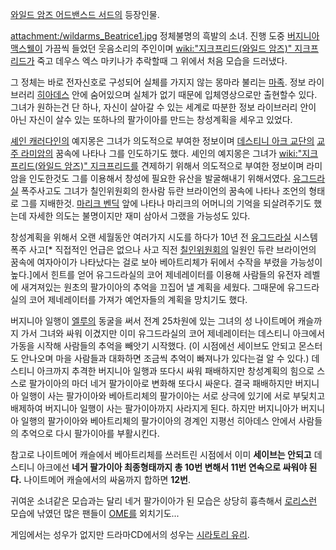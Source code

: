 [[와일드 암즈 어드밴스드 서드]]의 등장인물.

attachment:/wildarms_Beatrice1.jpg
정체불명의 흑발의 소녀. 진행 도중 [[버지니아 맥스웰]]이 가끔씩 들었던 웃음소리의 주인이며 [[wiki:"지크프리드(와일드 암즈)" 지크프리드]]가 죽고 데우스 엑스 마키나가 추락할때 그 위에서 처음 모습을 드러냈다.

그 정체는 바로 전자신호로 구성되어 실체를 가지지 않는 몽마라 불리는 [[마족]]. 정보 라이브러리 [[히아데스]] 안에 숨어있으며 실체가 없기 때문에 입체영상으로만 출현할수 있다. 그녀가 원하는건 단 하나, 자신이 살아갈 수 있는 세계로 따분한 정보 라이브러리 안이 아닌 자신이 살수 있는 또하나의 팔가이아를 만드는 창성계획을 세우고 있었다.

[[셰인 캐러다인]]의 예지몽은 그녀가 의도적으로 부여한 정보이며 [[데스티니 아크 교단]]의 [[교주 라미암]]의 꿈속에 나타나 그를 인도하기도 했다. 셰인의 예지몽은 그녀가 [[wiki:"지크프리드(와일드 암즈)" 지크프리드]]를 견제하기 위해서 의도적으로 부여한 정보이며 라미암을 인도한것도 그를 이용해서 창성에 필요한 유산을 발굴해내기 위해서였다. [[유그드라실]] 폭주사고도 그녀가 칠인위원회의 한사람 듀란 브라이언의 꿈속에 나타나 조언의 형태로 그를 지배한것. [[마리크 벤딕]] 앞에 나타나 마리크의 어머니의 기억을 되살려주기도 했는데 자세한 의도는 불명이지만 재미 삼아서 그랬을 가능성도 있다.

창성계획을 위해서 오랜 세월동안 여러가지 시도를 하다가 10년 전 [[유그드라실]] 시스템 폭주 사고[* 직접적인 언급은 없으나 사고 직전 [[칠인위원회]]의 일원인 듀란 브라이언의 꿈속에 여자아이가 나타났다는 걸로 보아 베아트리체가 뒤에서 수작을 부렸을 가능성이 높다.]에서 힌트를 얻어 유그드라실의 코어 제네레이터를 이용해 사람들의 유전자 레벨에 새겨져있는 원초의 팔가이아의 추억을 끄집어 낼 계획을 세웠다. 그때문에 유그드라실의 코어 제네레이터를 가져가 예언자들의 계획을 망치기도 했다. 

버지니아 일행이 [[엘루]]의 동굴을 써서 전계 25차원에 있는 그녀의 성 나이트메어 캐슬까지 가서 그녀와 싸워 이겼지만 이미 유그드라실의 코어 제네레이터는 데스티니 아크에서 가동을 시작해 사람들의 추억을 빼앗기 시작했다. (이 시점에선 세이브도 안되고 몬스터도 안나오며 마을 사람들과 대화하면 조금씩 추억이 빠져나가 있다는걸 알 수 있다.) 데스티니 아크까지 추격한 버지니아 일행과 또다시 싸워 패배하지만 창성계획의 힘으로 스스로 팔가이아의 마더 네거 팔가이아로 변화해 또다시 싸운다. 결국 패배하지만 버지니아 일행이 사는 팔가이아와 베아트리체의 팔가이아는 서로 상극에 있기에 서로 부딫치고 배제하여 버지니아 일행이 사는 팔가이아까지 사라지게 된다. 하지만 버지니아가 버지니아 일행의 팔가이아와 베아트리체의 팔가이아의 경계인 지평선 히아데스 안에서 사람들의 추억으로 다시 팔가이아를 부활시킨다.

참고로 나이트메어 캐슬에서 베아트리체를 쓰러트린 시점에서 이미 '''세이브는 안되고''' 데스티니 아크에선 '''네거 팔가이아 최종형태까지 총 10번 변해서 11번 연속으로 싸워야 된다.''' 나이트메어 캐슬에서의 싸움까지 합하면 '''12번'''.

귀여운 소녀같은 모습과는 달리 네거 팔가이아가 된 모습은 상당히 흉측해서 [[로리]]스런 모습에 낚였던 많은 팬들이 [[OME]]를 외치기도...

게임에서는 성우가 없지만 드라마CD에서의 성우는 [[시라토리 유리]].
